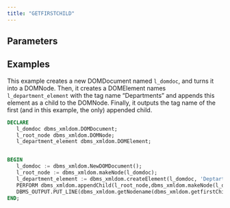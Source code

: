 ```yaml
---
title: "GETFIRSTCHILD"
---
```


## Parameters

## Examples

This example creates a new DOMDocument named `l_domdoc`, and turns it into a DOMNode. Then, it creates a DOMElement names `l_department_element` with the tag name “Departments” and appends this element as a child to the DOMNode. Finally, it outputs the tag name of the first (and in this example, the only) appended child.

```sql
DECLARE
   l_domdoc dbms_xmldom.DOMDocument;
   l_root_node dbms_xmldom.DOMNode;
   l_department_element dbms_xmldom.DOMElement;


BEGIN
   l_domdoc := dbms_xmldom.NewDOMDocument();
   l_root_node := dbms_xmldom.makeNode(l_domdoc);
   l_department_element := dbms_xmldom.createElement(l_domdoc, 'Deptartments' );
   PERFORM dbms_xmldom.appendChild(l_root_node,dbms_xmldom.makeNode(l_department_element));
   DBMS_OUTPUT.PUT_LINE(dbms_xmldom.getNodename(dbms_xmldom.getfirstChild(l_root_node)));
END;
```